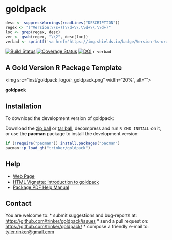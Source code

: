 goldpack
=======

```r
desc <- suppressWarnings(readLines("DESCRIPTION"))
regex <- "(^Version:\\s+)(\\d+\\.\\d+\\.\\d+)"
loc <- grep(regex, desc)
ver <- gsub(regex, "\\2", desc[loc])
verbad <- sprintf('<a href="https://img.shields.io/badge/Version-%s-orange.svg"><img src="https://img.shields.io/badge/Version-%s-orange.svg" alt="Version"/></a></p>', ver, ver)
````

[![Build Status](https://travis-ci.org/trinker/goldpack.png?branch=master)](https://travis-ci.org/trinker/goldpack)
[![Coverage Status](https://coveralls.io/repos/trinker/goldpack/badge.png?branch=master)](https://coveralls.io/r/trinker/goldpack?branch=master)
[![DOI](https://zenodo.org/badge/5398/trinker/goldpack.svg)](http://dx.doi.org/10.5281/zenodo.15758)
`r verbad`

## A Gold Version R Package Template


<img src="inst/goldpack_logo/r_goldpack.png" width="20%", alt="">  

[**goldpack**](http://trinker.github.io/goldpack_dev) 

## Installation

To download the development version of goldpack:

Download the [zip ball](https://github.com/trinker/goldpack/zipball/master) or [tar ball](https://github.com/trinker/goldpack/tarball/master), decompress and run `R CMD INSTALL` on it, or use the **pacman** package to install the development version:

```r
if (!require("pacman")) install.packages("pacman")
pacman::p_load_gh("trinker/goldpack")
```

## Help

- [Web Page](http://trinker.github.com/goldpack/)     
- [HTML Vignette: Introduction to goldpack](http://trinker.github.io/goldpack/vignettes/introduction.html)       
- [Package PDF Help Manual](https://dl.dropboxusercontent.com/u/61803503/goldpack.pdf)   

## Contact

You are welcome to:
* submit suggestions and bug-reports at: <https://github.com/trinker/goldpack/issues>
* send a pull request on: <https://github.com/trinker/goldpack/>
* compose a friendly e-mail to: <tyler.rinker@gmail.com>




